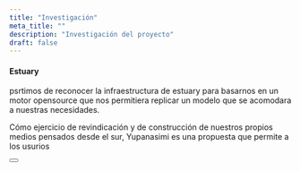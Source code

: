 ```yaml
---
title: "Investigación"
meta_title: ""
description: "Investigación del proyecto"
draft: false
---
```


#### Estuary

psrtimos de reconocer la infraestructura de estuary para basarnos en un  motor opensource que nos permitiera replicar un modelo que se acomodara a nuestras necesidades.




Cómo ejercicio de revindicación y de construcción de nuestros propios medios pensados desde el sur, Yupanasimi es una propuesta que permite a los usurios 



<Button label="github" link="https://github.com/asimtria/yupanasimi" style="solid"/>